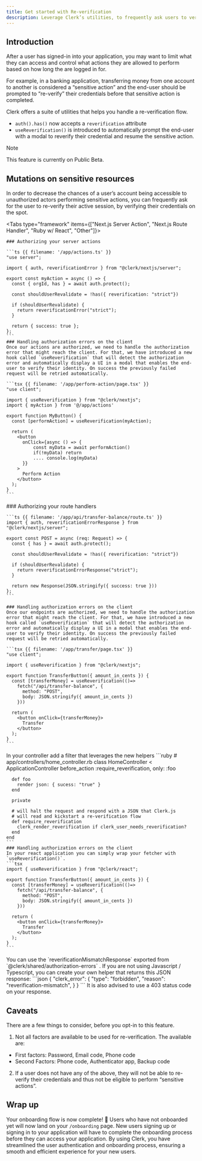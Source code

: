 ```yaml
---
title: Get started with Re-verification
description: Leverage Clerk’s utilities, to frequently ask users to verify their identity before sensitive actions are performed.
---
```



## Introduction

After a user has signed-in into your application, you may want to limit what they can access and control what actions they are allowed to perform based on how long the are logged in for.

For example, in a banking application, transferring money from one account to another is considered a “sensitive action” and the end-user should be prompted to “re-verify” their credentials before that sensitive action is completed.

Clerk offers a suite of utilities that helps you handle a re-verification flow.

- `auth().has()` now accepts a `reverification` attribute
- `useReverification()` is introduced to automatically prompt the end-user with a modal to reverify their credential and resume the sensitive action.

> [!NOTE]
> This feature is currently on Public Beta.

## Mutations on sensitive resources
In order to decrease the chances of a user’s account being accessible to unauthorized actors performing sensitive actions, you can frequently ask for the user to re-verify their active session, by verifying their credentials on the spot.

<Tabs type="framework" items={["Next.js Server Action", "Next.js Route Handler", "Ruby w/ React", "Other"]}>
  
  <Tab>
    
    ### Authorizing your server actions
    
    ```ts {{ filename: '/app/actions.ts' }}
    "use server";

    import { auth, reverificationError } from "@clerk/nextjs/server";

    export const myAction = async () => {
      const { orgId, has } = await auth.protect();
      
      const shouldUserRevalidate = !has({ reverification: "strict"})
      
      if (shouldUserRevalidate) {
        return reverificationError("strict");
      }

      return { success: true };
    };
    ```
    ### Handling authorization errors on the client
    Once our actions are authorized, we need to handle the authorization error that might reach the client. For that, we have introduced a new hook called `useReverification` that will detect the authorization error and automatically display a UI in a modal that enables the end-user to verify their identity. On success the previously failed request will be retried automatically.

    ```tsx {{ filename: '/app/perform-action/page.tsx' }}
    "use client";

    import { useReverification } from "@clerk/nextjs";
    import { myAction } from '@/app/actions'

    export function MyButton() {
      const [performAction] = useReverification(myAction);

      return (
        <button
          onClick={async () => {
              const myData = await performAction()
              if(!myData) return 
              .... console.log(myData)
          }}
        >
          Perform Action
        </button>
      );
    }
    ```
  </Tab>
  <Tab>
    ### Authorizing your route handlers

    ```ts {{ filename: '/app/api/transfer-balance/route.ts' }}
    import { auth, reverificationErrorResponse } from "@clerk/nextjs/server";

    export const POST = async (req: Request) => {
      const { has } = await auth.protect();
      
      const shouldUserRevalidate = !has({ reverification: "strict"})
      
      if (shouldUserRevalidate) {
        return reverificationErrorResponse("strict");
      }

      return new Response(JSON.stringify({ success: true }))
    };
    ```

    ### Handling authorization errors on the client
    Once our endpoints are authorized, we need to handle the authorization error that might reach the client. For that, we have introduced a new hook called `useReverification` that will detect the authorization error and automatically display a UI in a modal that enables the end-user to verify their identity. On success the previously failed request will be retried automatically.

    ```tsx {{ filename: '/app/transfer/page.tsx' }}
    "use client";

    import { useReverification } from "@clerk/nextjs";

    export function TransferButton({ amount_in_cents }) {
      const [transferMoney] = useReverification(()=>
        fetch("/api/transfer-balance", {
          method: "POST",
          body: JSON.stringify({ amount_in_cents })
        }))

      return (
        <button onClick={transferMoney}>
          Transfer
        </button>
      );
    }
    ```
  </Tab>
  <Tab>
    In your controller add a filter that leverages the new helpers
    ```ruby
    # app/controllers/home_controller.rb
    class HomeController < ApplicationController
      before_action :require_reverification, only: :foo

      def foo
        render json: { sucess: "true" }
      end

      private
      
      # will halt the request and respond with a JSON that Clerk.js
      # will read and kickstart a re-verification flow 
      def require_reverification
        clerk_render_reverification if clerk_user_needs_reverification?
      end
    end
    ```
    ### Handling authorization errors on the client
    In your react application you can simply wrap your fetcher with `useReverification()`.
    ```tsx
    import { useReverification } from "@clerk/react";

    export function TransferButton({ amount_in_cents }) {
      const [transferMoney] = useReverification(()=>
        fetch("/api/transfer-balance", {
          method: "POST",
          body: JSON.stringify({ amount_in_cents })
        }))

      return (
        <button onClick={transferMoney}>
          Transfer
        </button>
      );
    }
    ```
  </Tab>
  <Tab>
  You can use the `reverificationMismatchResponse` exported from `@clerk/shared/authorization-errors` . If you are not using Javascript / Typescript, you can create your own helper that returns this JSON response:
  ```json
  {
    "clerk_error": {
      "type": "forbidden",
      "reason": "reverification-mismatch",
    }
  }
  ```
  It is also advised to use a 403 status code on your response.
  </Tab>
</Tabs>


## Caveats
There are a few things to consider, before you opt-in to this feature.
1. Not all factors are available to be used for re-verification. The available are:
  - First factors: Password, Email code, Phone code
  - Second Factors: Phone code, Authenticator app, Backup code
2. If a user does not have any of the above, they will not be able to re-verify their credentials and thus not be eligible to perform “sensitive actions”.


## Wrap up

Your onboarding flow is now complete! 🎉 Users who have not onboarded yet will now land on your `/onboarding` page. New users signing up or signing in to your application will have to complete the onboarding process before they can access your application. By using Clerk, you have streamlined the user authentication and onboarding process, ensuring a smooth and efficient experience for your new users.
